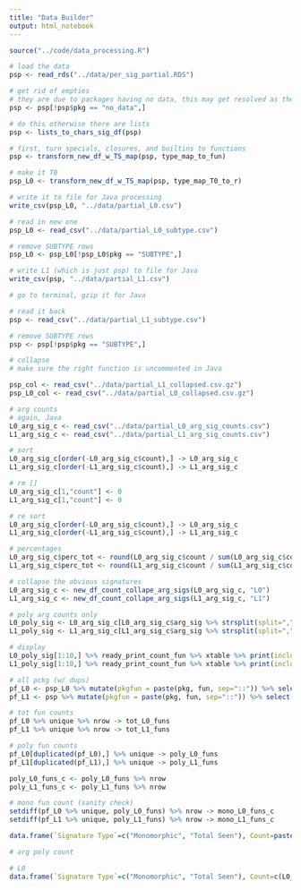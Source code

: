 ```yaml
---
title: "Data Builder"
output: html_notebook
---
```


```r
source("../code/data_processing.R")
```

```r
# load the data
psp <- read_rds("../data/per_sig_partial.RDS")

# get rid of empties
# they are due to packages having no data, this may get resolved as the prl3 run finishes
psp <- psp[!psp$pkg == "no_data",]

# do this otherwise there are lists
psp <- lists_to_chars_sig_df(psp)
```

```r
# first, turn specials, closures, and builtins to functions
psp <- transform_new_df_w_TS_map(psp, type_map_to_fun)
```

```r
# make it T0
psp_L0 <- transform_new_df_w_TS_map(psp, type_map_T0_to_r)
```

```r
# write it to file for Java processing
write_csv(psp_L0, "../data/partial_L0.csv")
```

```r
# read in new one
psp_L0 <- read_csv("../data/partial_L0_subtype.csv")

# remove SUBTYPE rows
psp_L0 <- psp_L0[!psp_L0$pkg == "SUBTYPE",]
```

```r
# write L1 (which is just psp) to file for Java
write_csv(psp, "../data/partial_L1.csv")

# go to terminal, gzip it for Java
```

```r
# read it back
psp <- read_csv("../data/partial_L1_subtype.csv")

# remove SUBTYPE rows
psp <- psp[!psp$pkg == "SUBTYPE",]
```

```r
# collapse
# make sure the right function is uncommented in Java

psp_col <- read_csv("../data/partial_L1_collapsed.csv.gz")
psp_L0_col <- read_csv("../data/partial_L0_collapsed.csv.gz")
```

```r
# arg counts
# again, Java
L0_arg_sig_c <- read_csv("../data/partial_L0_arg_sig_counts.csv")
L1_arg_sig_c <- read_csv("../data/partial_L1_arg_sig_counts.csv")

# sort
L0_arg_sig_c[order(-L0_arg_sig_c$count),] -> L0_arg_sig_c
L1_arg_sig_c[order(-L1_arg_sig_c$count),] -> L1_arg_sig_c

# rm []
L0_arg_sig_c[1,"count"] <- 0
L1_arg_sig_c[1,"count"] <- 0

# re sort
L0_arg_sig_c[order(-L0_arg_sig_c$count),] -> L0_arg_sig_c
L1_arg_sig_c[order(-L1_arg_sig_c$count),] -> L1_arg_sig_c

# percentages
L0_arg_sig_c$perc_tot <- round(L0_arg_sig_c$count / sum(L0_arg_sig_c$count) * 100, 2)
L1_arg_sig_c$perc_tot <- round(L1_arg_sig_c$count / sum(L1_arg_sig_c$count) * 100, 2)

# collapse the obvious signatures
L0_arg_sig_c <- new_df_count_collape_arg_sigs(L0_arg_sig_c, "L0")
L1_arg_sig_c <- new_df_count_collape_arg_sigs(L1_arg_sig_c, "L1")

# poly arg counts only
L0_poly_sig <- L0_arg_sig_c[L0_arg_sig_c$arg_sig %>% strsplit(split=",") %>% lapply(function(x) length(x) != 1) %>% unlist, ]
L1_poly_sig <- L1_arg_sig_c[L1_arg_sig_c$arg_sig %>% strsplit(split=",") %>% lapply(function(x) length(x) != 1) %>% unlist, ]

# display
L0_poly_sig[1:10,] %>% ready_print_count_fun %>% xtable %>% print(include.rownames=F)
L1_poly_sig[1:10,] %>% ready_print_count_fun %>% xtable %>% print(include.rownames=F)
```

```r
# all pckg (w/ dups)
pf_L0 <- psp_L0 %>% mutate(pkgfun = paste(pkg, fun, sep="::")) %>% select(pkgfun)
pf_L1 <- psp %>% mutate(pkgfun = paste(pkg, fun, sep="::")) %>% select(pkgfun)

# tot fun counts
pf_L0 %>% unique %>% nrow -> tot_L0_funs
pf_L1 %>% unique %>% nrow -> tot_L1_funs

# poly fun counts
pf_L0[duplicated(pf_L0),] %>% unique -> poly_L0_funs
pf_L1[duplicated(pf_L1),] %>% unique -> poly_L1_funs

poly_L0_funs_c <- poly_L0_funs %>% nrow
poly_L1_funs_c <- poly_L1_funs %>% nrow

# mono fun count (sanity check)
setdiff(pf_L0 %>% unique, poly_L0_funs) %>% nrow -> mono_L0_funs_c
setdiff(pf_L1 %>% unique, poly_L1_funs) %>% nrow -> mono_L1_funs_c

data.frame(`Signature Type`=c("Monomorphic", "Total Seen"), Count=paste0(c(mono_L0_funs_c/1000, tot_L0_funs/1000) %>% as.integer, "K"), Percentage=c(paste0(round(mono_L0_funs_c/tot_L0_funs * 100, 1), "%"), "---")) %>% xtable %>% print(include.rownames=F)
```

```r
# arg poly count

# L0
data.frame(`Signature Type`=c("Monomorphic", "Total Seen"), Count=c(L0_arg_sig_c$count %>% sum - L0_poly_sig$count %>% sum, L0_arg_sig_c$count %>% sum), Percentage=c(paste0(round(100 * (1 - (L0_poly_sig$count %>% sum / L0_arg_sig_c$count %>% sum)), 1), "%"), "---")) %>% xtable %>% print(include.rownames=F)



```

